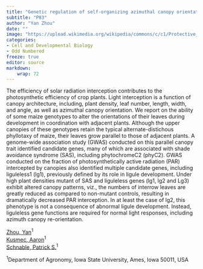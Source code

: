 ```yaml
---
title: "Genetic regulation of self-organizing azimuthal canopy orientations and their impacts on light interception in maize"
subtitle: "P83"
author: "Yan Zhou"
date: ""
image: "https://upload.wikimedia.org/wikipedia/commons/c/c1/Protective_Coleoptile_Tip_in_Zea_Mays_Embryo_%2847691344541%29.jpg"
categories: 
- Cell and Developmental Biology
- Odd Numbered
freeze: true
editor: source
markdown: 
    wrap: 72
---
```


The efficiency of solar radiation interception contributes to the photosynthetic efficiency of crop plants. Light interception is a function of canopy architecture, including, plant density, leaf number, length, width, and angle, as well as azimuthal canopy orientation. We report on the ability of some maize genotypes to alter the orientations of their leaves during development in coordination with adjacent plants. Although the upper canopies of these genotypes retain the typical alternate-distichous phyllotaxy of maize, their leaves grow parallel to those of adjacent plants. A genome-wide association study (GWAS) conducted on this parallel canopy trait identified candidate genes, many of which are associated with shade avoidance syndrome (SAS), including phytochromeC2 (phyC2). GWAS conducted on the fraction of photosynthetically active radiation (PAR) intercepted by canopies also identified multiple candidate genes, including liguleless1 (lg1), previously defined by its role in ligule development. Under high plant densities mutant of SAS and liguleless genes (lg1, lg2 and Lg3) exhibit altered canopy patterns, viz., the numbers of interrow leaves are greatly reduced as compared to non-mutant controls, resulting in dramatically decreased PAR interception. In at least the case of lg2, this phenotype is not a consequence of abnormal ligule development. Instead, liguleless gene functions are required for normal light responses, including azimuth canopy re-orientation.

<a href='mailto:yzhou86@iastate.edu'>Zhou, Yan</a><sup>1</sup><br><a href='mailto:amkusmec@iastate.edu'>Kusmec, Aaron</a><sup>1</sup><br><a href='mailto:schnable@iastate.edu'>Schnable, Patrick S.</a><sup>1</sup><br>

<sup>1</sup>Department of Agronomy, Iowa State University, Ames, Iowa 50011, USA<br>